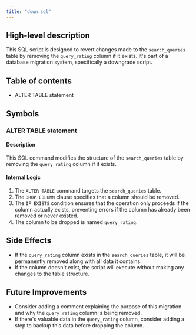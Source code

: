 ```yaml
---
title: "down.sql"
---
```


## High-level description
This SQL script is designed to revert changes made to the `search_queries` table by removing the `query_rating` column if it exists. It's part of a database migration system, specifically a downgrade script.

## Table of contents
- ALTER TABLE statement

## Symbols

### ALTER TABLE statement
#### Description
This SQL command modifies the structure of the `search_queries` table by removing the `query_rating` column if it exists.

#### Internal Logic
1. The `ALTER TABLE` command targets the `search_queries` table.
2. The `DROP COLUMN` clause specifies that a column should be removed.
3. The `IF EXISTS` condition ensures that the operation only proceeds if the column actually exists, preventing errors if the column has already been removed or never existed.
4. The column to be dropped is named `query_rating`.

## Side Effects
- If the `query_rating` column exists in the `search_queries` table, it will be permanently removed along with all data it contains.
- If the column doesn't exist, the script will execute without making any changes to the table structure.

## Future Improvements
- Consider adding a comment explaining the purpose of this migration and why the `query_rating` column is being removed.
- If there's valuable data in the `query_rating` column, consider adding a step to backup this data before dropping the column.